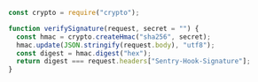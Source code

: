 ```javascript
const crypto = require("crypto");

function verifySignature(request, secret = "") {
  const hmac = crypto.createHmac("sha256", secret);
  hmac.update(JSON.stringify(request.body), "utf8");
  const digest = hmac.digest("hex");
  return digest === request.headers["Sentry-Hook-Signature"];
}
```
